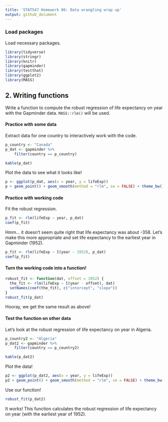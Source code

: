 ```yaml
---
title: 'STAT547 Homework 06: Data wrangling wrap up'
output: github_document
---
```


### Load packages

Load necessary packages.

```r
library(tidyverse)
library(stringr)
library(knitr)
library(gapminder)
library(testthat)
library(ggplot2)
library(MASS)
```


## 2. Writing functions

Write a function to compute the robust regression of life expectancy on year with the Gapminder data. `MASS::rlm()` will be used.

#### Practice with some data

Extract data for one country to interactively work with the code.

```r
p_country <- "Canada"
p_dat <- gapminder %>%
    filter(country == p_country)

kable(p_dat)
```

Plot the data to see what it looks like!

```r
p <- ggplot(p_dat, aes(x = year, y = lifeExp))
p + geom_point() + geom_smooth(method = "rlm", se = FALSE) + theme_bw()
```


#### Practice with working code

Fit the robust regression.

```r
p_fit <- rlm(lifeExp ~ year, p_dat)
coef(p_fit)
```

Hmm... it doesn't seem quite right that life expectancy was about -358. Let's make this more appropriate and set life expectancy to the earliest year in Gapminder (1952).

```r
p_fit <- rlm(lifeExp ~ I(year - 1952), p_dat)
coef(p_fit)
```

#### Turn the working code into a function!

```r
robust_fit <- function(dat, offset = 1952) {
  the_fit <- rlm(lifeExp ~ I(year - offset), dat)
  setNames(coef(the_fit), c("intercept", "slope"))
}
robust_fit(p_dat)
```

Hooray, we get the same result as above!

#### Test the function on other data

Let's look at the robust regression of life expectancy on year in Algeria.

```r
p_country2 <- "Algeria"
p_dat2 <- gapminder %>%
    filter(country == p_country2)

kable(p_dat2)
```

Plot the data!

```r
p2 <- ggplot(p_dat2, aes(x = year, y = lifeExp))
p2 + geom_point() + geom_smooth(method = "rlm", se = FALSE) + theme_bw()
```

Use our function!

```r
robust_fit(p_dat2)
```

It works! This function calculates the robust regression of life expectancy on year (with the earliest year of 1952).






















